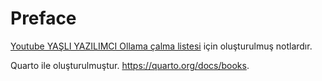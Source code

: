 # Preface {.unnumbered}

[Youtube YAŞLI YAZILIMCI Ollama çalma listesi](https://www.youtube.com/playlist?list=PLNNtKurEDuH85lkiB8OXCznEA9DSBdEES) için oluşturulmuş notlardır.


Quarto ile oluşturulmuştur.
<https://quarto.org/docs/books>.
